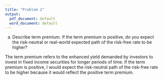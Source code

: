 ```yaml
---
title: "Problem 2"
output:
  pdf_document: default
  word_document: default
---
```


(a) Describe term premium. If the term premium is positive, do you expect the risk-neutral or real-world expected path of the risk-free rate to be higher?  


The term premium refers to the enhanced yield demanded by investors to invest in fixed income securities for longer periods of time. If the term premium is positive, I would expect the risk-neutral path of the risk-free rate to be higher because it would reflect the positive term premium. 
 